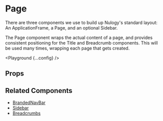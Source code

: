 
# Page

There are three components we use to build up Nulogy's standard layout: An ApplicationFrame, a Page, and an optional Sidebar.

The Page component wraps the actual content of a page, and provides consistent positioning for the Title and Breadcrumb components. This will be used many times, wrapping each page that gets created.

<Playground {...config} />

## Props

<PropsTable propsConfig={config.props} />

## Related Components

- [BrandedNavBar](/branded-nav-bar)
- [Sidebar](/sidebar)
- [Breadcrumbs](/breadcrumbs)
